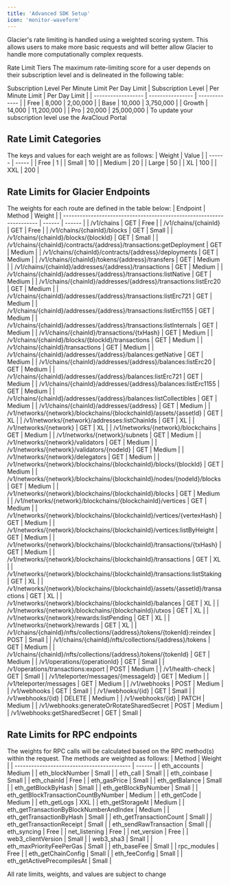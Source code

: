 ```yaml
---
title: 'Advanced SDK Setup'
icon: 'monitor-waveform'
---
```


Glacier's rate limiting is handled using a weighted scoring system. This allows users to make more basic requests and will better allow Glacier to handle more computationally complex requests.

Rate Limit Tiers
The maximum rate-limiting score for a user depends on their subscription level and is delineated in the following table:

Subscription Level	Per Minute Limit	Per Day Limit
| Subscription Level | Per Minute Limit | Per Day Limit |
| ------------------ | ---------------- | ------------- |
| Free               | 8,000            | 2,00,000      |
| Base               | 10,000           | 3,750,000     |
| Growth             | 14,000           | 11,200,000    |
| Pro                | 20,000           | 25,000,000    |
To update your subscription level use the AvaCloud Portal

## Rate Limit Categories ##
The keys and values for each weight are as follows:
| Weight | Value |
| ------ | ----- |
| Free   | 1     |
| Small  | 10    |
| Medium | 20    |
| Large  | 50    |
| XL     | 100   |
| XXL    | 200   |

## Rate Limits for Glacier Endpoints ##
The weights for each route are defined in the table below:
| Endpoint                                                              | Method | Weight |
| --------------------------------------------------------------------- | ------ | ------ |
| /v1/chains                                                            | GET    | Free   |
| /v1/chains/{chainId}                                                  | GET    | Free   |
| /v1/chains/{chainId}/blocks                                           | GET    | Small  |
| /v1/chains/{chainId}/blocks/{blockId}                                 | GET    | Small  |
| /v1/chains/{chainId}/contracts/{address}/transactions:getDeployment   | GET    | Medium |
| /v1/chains/{chainId}/contracts/{address}/deployments                  | GET    | Medium |
| /v1/chains/{chainId}/tokens/{address}/transfers                       | GET    | Medium |
| /v1/chains/{chainId}/addresses/{address}/transactions                 | GET    | Medium |
| /v1/chains/{chainId}/addresses/{address}/transactions:listNative      | GET    | Medium |
| /v1/chains/{chainId}/addresses/{address}/transactions:listErc20       | GET    | Medium |
| /v1/chains/{chainId}/addresses/{address}/transactions:listErc721      | GET    | Medium |
| /v1/chains/{chainId}/addresses/{address}/transactions:listErc1155     | GET    | Medium |
| /v1/chains/{chainId}/addresses/{address}/transactions:listInternals   | GET    | Medium |
| /v1/chains/{chainId}/transactions/{txHash}                            | GET    | Medium |
| /v1/chains/{chainId}/blocks/{blockId}/transactions                    | GET    | Medium |
| /v1/chains/{chainId}/transactions                                     | GET    | Medium |
| /v1/chains/{chainId}/addresses/{address}/balances:getNative           | GET    | Medium |
| /v1/chains/{chainId}/addresses/{address}/balances:listErc20           | GET    | Medium |
| /v1/chains/{chainId}/addresses/{address}/balances:listErc721          | GET    | Medium |
| /v1/chains/{chainId}/addresses/{address}/balances:listErc1155         | GET    | Medium |
| /v1/chains/{chainId}/addresses/{address}/balances:listCollectibles    | GET    | Medium |
| /v1/chains/{chainId}/addresses/{address}                              | GET    | Medium |
| /v1/networks/{network}/blockchains/{blockchainId}/assets/{assetId}    | GET    | XL     |
| /v1/networks/{network}/addresses:listChainIds                         | GET    | XL     |
| /v1/networks/{network}                                                | GET    | XL     |
| /v1/networks/{network}/blockchains                                    | GET    | Medium |
| /v1/networks/{network}/subnets                                        | GET    | Medium |
| /v1/networks/{network}/validators                                     | GET    | Medium |
| /v1/networks/{network}/validators/{nodeId}                            | GET    | Medium |
| /v1/networks/{network}/delegators                                     | GET    | Medium |
| /v1/networks/{network}/blockchains/{blockchainId}/blocks/{blockId}    | GET    | Medium |
| /v1/networks/{network}/blockchains/{blockchainId}/nodes/{nodeId}/blocks | GET  | Medium |
| /v1/networks/{network}/blockchains/{blockchainId}/blocks              | GET    | Medium |
| /v1/networks/{network}/blockchains/{blockchainId}/vertices            | GET    | Medium |
| /v1/networks/{network}/blockchains/{blockchainId}/vertices/{vertexHash} | GET  | Medium |
| /v1/networks/{network}/blockchains/{blockchainId}/vertices:listByHeight | GET  | Medium |
| /v1/networks/{network}/blockchains/{blockchainId}/transactions/{txHash} | GET  | Medium |
| /v1/networks/{network}/blockchains/{blockchainId}/transactions        | GET    | XL     |
| /v1/networks/{network}/blockchains/{blockchainId}/transactions:listStaking | GET | XL     |
| /v1/networks/{network}/blockchains/{blockchainId}/assets/{assetId}/transactions | GET | XL |
| /v1/networks/{network}/blockchains/{blockchainId}/balances            | GET    | XL     |
| /v1/networks/{network}/blockchains/{blockchainId}/utxos               | GET    | XL     |
| /v1/networks/{network}/rewards:listPending                            | GET    | XL     |
| /v1/networks/{network}/rewards                                        | GET    | XL     |
| /v1/chains/{chainId}/nfts/collections/{address}/tokens/{tokenId}:reindex | POST | Small  |
| /v1/chains/{chainId}/nfts/collections/{address}/tokens                | GET    | Medium |
| /v1/chains/{chainId}/nfts/collections/{address}/tokens/{tokenId}      | GET    | Medium |
| /v1/operations/{operationId}                                          | GET    | Small  |
| /v1/operations/transactions:export                                    | POST   | Medium |
| /v1/health-check                                                     | GET    | Small  |
| /v1/teleporter/messages/{messageId}                                   | GET    | Medium |
| /v1/teleporter/messages                                               | GET    | Medium |
| /v1/webhooks                                                          | POST   | Medium |
| /v1/webhooks                                                          | GET    | Small  |
| /v1/webhooks/{id}                                                     | GET    | Small  |
| /v1/webhooks/{id}                                                     | DELETE | Medium |
| /v1/webhooks/{id}                                                     | PATCH  | Medium |
| /v1/webhooks:generateOrRotateSharedSecret                             | POST   | Medium |
| /v1/webhooks:getSharedSecret                                          | GET    | Small  |

## Rate Limits for RPC endpoints ##
The weights for RPC calls will be calculated based on the RPC method(s) within the request. The methods are weighted as follows:
| Method                                     | Weight |
| ------------------------------------------ | ------ |
| eth_accounts                               | Medium |
| eth_blockNumber                            | Small  |
| eth_call                                   | Small  |
| eth_coinbase                               | Small  |
| eth_chainId                                | Free   |
| eth_gasPrice                               | Small  |
| eth_getBalance                             | Small  |
| eth_getBlockByHash                         | Small  |
| eth_getBlockByNumber                       | Small  |
| eth_getBlockTransactionCountByNumber       | Medium |
| eth_getCode                                | Medium |
| eth_getLogs                                | XXL    |
| eth_getStorageAt                           | Medium |
| eth_getTransactionByBlockNumberAndIndex    | Medium |
| eth_getTransactionByHash                   | Small  |
| eth_getTransactionCount                    | Small  |
| eth_getTransactionReceipt                  | Small  |
| eth_sendRawTransaction                     | Small  |
| eth_syncing                                | Free   |
| net_listening                              | Free   |
| net_version                                | Free   |
| web3_clientVersion                         | Small  |
| web3_sha3                                  | Small  |
| eth_maxPriorityFeePerGas                   | Small  |
| eth_baseFee                                | Small  |
| rpc_modules                                | Free   |
| eth_getChainConfig                         | Small  |
| eth_feeConfig                              | Small  |
| eth_getActivePrecompilesAt                 | Small  |

<Info>All rate limits, weights, and values are subject to change</Info>
